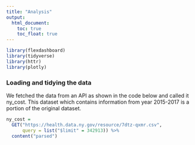 ```yaml
---
title: "Analysis"
output: 
  html_document:
    toc: true
    toc_float: true
---
```




```r
library(flexdashboard)
library(tidyverse)
library(httr)
library(plotly)
```

### Loading and tidying the data

We fetched the data from an API as shown in the code below and called it ny_cost.
This dataset which contains information from year 2015-2017 is a portion of the original dataset. 

```r
ny_cost = 
  GET("https://health.data.ny.gov/resource/7dtz-qxmr.csv",
      query = list("$limit" = 342913)) %>% 
  content("parsed")
```





